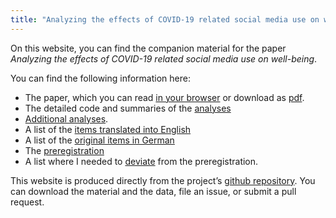 ```yaml
---
title: "Analyzing the effects of COVID-19 related social media use on well-being"
---
```



On this website, you can find the companion material for the paper _Analyzing the effects of COVID-19 related social media use on well-being_. 

You can find the following information here:

- The paper, which you can read [in your browser](manuscript.html) or download as [pdf](manuscript.pdf). 
- The detailed code and summaries of the [analyses](analyses.html)
- [Additional analyses](analyses_additional.html).
- A list of the [items translated into English](items_english.html)
- A list of the [original items in German](items_german.html)
- The [preregistration](preregistration.html) 
- A list where I needed to [deviate](preregistration_changes.Rmd) from the preregistration. 

This website is produced directly from the project's [github repository](https://github.com/XMtRa/Austrian_Corona_Panel_Project). You can download the material and the data, file an issue, or submit a pull request.
